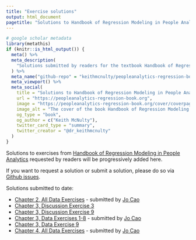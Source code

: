 ```yaml
---
title: "Exercise solutions"
output: html_document
pagetitle: "Solutions to Handbook of Regression Modeling in People Analytics by Keith McNulty"
---
```


```r
# google scholar metadata
library(metathis)
if (knitr::is_html_output()) {
  meta() %>%
  meta_description(
    "Solutions submitted by readers for the textbook Handbook of Regression Modeling in People Analytics by Keith McNulty"
  ) %>% 
  meta_name("github-repo" = "keithmcnulty/peopleanalytics-regression-book") %>% 
  meta_viewport() %>% 
  meta_social(
    title = "Solutions to Handbook of Regression Modeling in People Analytics by Keith McNulty",
    url = "https://peopleanalytics-regression-book.org",
    image = "https://peopleanalytics-regression-book.org/cover/coverpage-og.png",
    image_alt = "The cover of the book Handbook of Regression Modeling in People Analytics",
    og_type = "book",
    og_author = c("Keith McNulty"),
    twitter_card_type = "summary",
    twitter_creator = "@dr_keithmcnulty"
  )
}
```

Solutions to exercises from [Handbook of Regression Modeling in People Analytics](https://peopleanalytics-regression-book.org) requested by readers will be progressively added here.

If you want to request a solution or submit a solution, please do so via [Github issues](https://github.com/keithmcnulty/peopleanalytics-regression-book/issues).

Solutions submitted to date:

* [Chapter 2, All Data Exercises](https://github.com/keithmcnulty/peopleanalytics-regression-book/files/7964735/Chapter.2.pdf) - submitted by [Jo Cao](https://www.linkedin.com/in/joanne-cao/)
* [Chapter 3, Discussion Exercise 3](c3_de3.html)
* [Chapter 3, Discussion Exercise 9](c3_de9.html)
* [Chapter 3, Data Exercises 1-8](https://github.com/keithmcnulty/peopleanalytics-regression-book/files/8018815/Chapter.3.1-8.pdf) - submitted by [Jo Cao](https://www.linkedin.com/in/joanne-cao/)
* [Chapter 3, Data Exercise 9](c3_e9.html)
* [Chapter 4, All Data Exercises](https://github.com/keithmcnulty/peopleanalytics-regression-book/files/8056540/Chapter.4.pdf) - submitted by [Jo Cao](https://www.linkedin.com/in/joanne-cao/)
